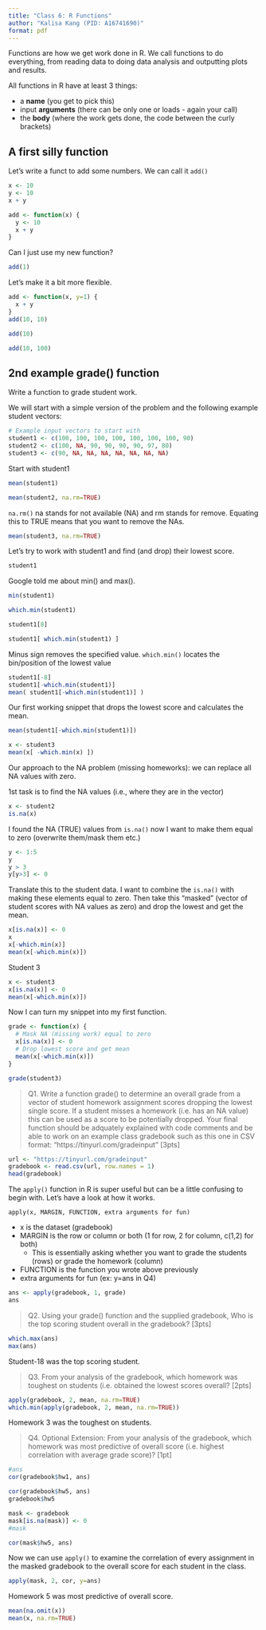 ```yaml
---
title: "Class 6: R Functions"
author: "Kalisa Kang (PID: A16741690)"
format: pdf
---
```


Functions are how we get work done in R. We call functions to do everything, from reading data to doing data analysis and outputting plots and results.

All functions in R have at least 3 things:

- a **name** (you get to pick this)
- input **arguments** (there can be only one or loads - again your call)
- the **body** (where the work gets done, the code between the curly brackets)

## A first silly function

Let's write a funct to add some numbers. We can call it `add()`

```r
x <- 10
y <- 10
x + y
```

```r
add <- function(x) {
  y <- 10
  x + y
}
```

Can I just use my new function? 

```r
add(1)
```

Let's make it a bit more flexible. 

```r
add <- function(x, y=1) {
  x + y 
}
add(10, 10)
```

```r
add(10)
```

```r
add(10, 100)
```


## 2nd example grade() function

Write a function to grade student work. 

We will start with a simple version of the problem and the following example student vectors: 

```r
# Example input vectors to start with
student1 <- c(100, 100, 100, 100, 100, 100, 100, 90)
student2 <- c(100, NA, 90, 90, 90, 90, 97, 80)
student3 <- c(90, NA, NA, NA, NA, NA, NA, NA)
```

Start with student1

```r
mean(student1)
```

```r
mean(student2, na.rm=TRUE)
```

`na.rm()  ` na stands for not available (NA) and rm stands for remove. Equating this to TRUE means that you want to remove the NAs.

```r
mean(student3, na.rm=TRUE)
```

Let's try to work with student1 and find (and drop) their lowest score.

```r
student1
```

Google told me about min() and max().

```r
min(student1)

```
```r
which.min(student1)
```
```r
student1[8]
```
```r
student1[ which.min(student1) ]
```


Minus sign removes the specified value.
`which.min()` locates the bin/position of the lowest value

```r
student1[-8]
student1[-which.min(student1)]
mean( student1[-which.min(student1)] )
```

Our first working snippet that drops the lowest score and calculates the mean.

```r
mean(student1[-which.min(student1)])

```
```r
x <- student3
mean(x[ -which.min(x) ])
```

Our approach to the NA problem (missing homeworks): we can replace all NA values with zero.

1st task is to find the NA values (i.e., where they are in the vector)

```r
x <- student2
is.na(x)
```

I found the NA (TRUE) values from `is.na()` now I want to make them equal to zero (overwrite them/mask them etc.)

```r
y <- 1:5
y
y > 3
y[y>3] <- 0

```

Translate this to the student data. I want to combine the  `is.na()` with making these elements equal to zero. Then take this "masked" (vector of student scores with NA values as zero) and drop the lowest and get the mean.

```r
x[is.na(x)] <- 0
x
x[-which.min(x)]
mean(x[-which.min(x)])
```

Student 3

```r
x <- student3
x[is.na(x)] <- 0
mean(x[-which.min(x)])
```


Now I can turn my snippet into my first function.

```r
grade <- function(x) {
  # Mask NA (missing work) equal to zero
  x[is.na(x)] <- 0
  # Drop lowest score and get mean
  mean(x[-which.min(x)])
}
```

```r
grade(student3)
```

> Q1. Write a function grade() to determine an overall grade from a vector of student homework assignment scores dropping the lowest single score. If a student misses a homework (i.e. has an NA value) this can be used as a score to be potentially dropped. Your final function should be adquately explained with code comments and be able to work on an example class gradebook such as this one in CSV format: “https://tinyurl.com/gradeinput” [3pts]

```r
url <- "https://tinyurl.com/gradeinput"
gradebook <- read.csv(url, row.names = 1)
head(gradebook)
```

The `apply()` function in R is super useful but can be a little confusing to begin with. Let's have a look at how it works.

`apply(x, MARGIN, FUNCTION, extra arguments for fun)`

- x is the  dataset (gradebook)
- MARGIN is the row or column or both (1 for row, 2 for column, c(1,2) for both)
  - This is essentially asking whether you want to grade the students (rows) or grade the homework (column)
- FUNCTION is the function you wrote above previously
- extra arguments for fun (ex: y=ans in Q4)

```r
ans <- apply(gradebook, 1, grade)
ans
```

> Q2. Using your grade() function and the supplied gradebook, Who is the top scoring student overall in the gradebook? [3pts]

```r
which.max(ans)
max(ans)
```
Student-18 was the top scoring student.

> Q3. From your analysis of the gradebook, which homework was toughest on students (i.e. obtained the lowest scores overall? [2pts]

```r
apply(gradebook, 2, mean, na.rm=TRUE)
which.min(apply(gradebook, 2, mean, na.rm=TRUE))
```
Homework 3 was the toughest on students.

> Q4. Optional Extension: From your analysis of the gradebook, which homework was most predictive of overall score (i.e. highest correlation with average grade score)? [1pt]

```r
#ans
cor(gradebook$hw1, ans)
```

```r
cor(gradebook$hw5, ans)
gradebook$hw5
```

```r
mask <- gradebook
mask[is.na(mask)] <- 0
#mask
```


```r
cor(mask$hw5, ans)
```

Now we can use `apply()` to examine the correlation of every assignment in the masked gradebook to the overall score for each student in the class.

```r
apply(mask, 2, cor, y=ans)
```

Homework 5 was most predictive of overall score.

```r
mean(na.omit(x))
mean(x, na.rm=TRUE)
```

